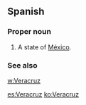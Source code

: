 ==Spanish==

===Proper noun===
{{es-proper noun}}

# A state of [[México]].

===See also===
[[w:Veracruz]]

[[es:Veracruz]]
[[ko:Veracruz]]